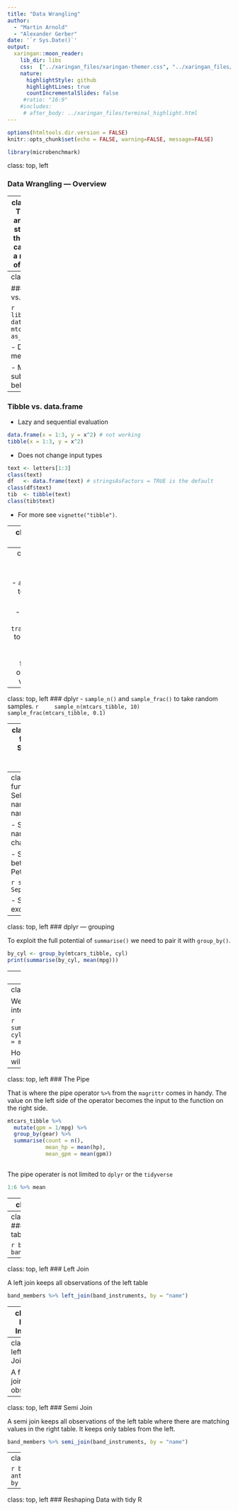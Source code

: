 ```yaml
---
title: "Data Wrangling"
author: 
  - "Martin Arnold"
  - "Alexander Gerber"
date: '`r Sys.Date()`'
output:
  xaringan::moon_reader:
    lib_dir: libs
    css:  ["../xaringan_files/xaringan-themer.css", "../xaringan_files/custom.css"]
    nature:
      highlightStyle: github
      highlightLines: true
      countIncrementalSlides: false
     #ratio: "16:9"
    #includes:
     # after_body: ../xaringan_files/terminal_highlight.html
---
```


```r
options(htmltools.dir.version = FALSE)
knitr::opts_chunk$set(echo = FALSE, warning=FALSE, message=FALSE)
```

```r
library(microbenchmark)
```

class: top, left

### Data Wrangling &mdash; Overview

---
class: top, left
### Tibble
- Tibbles are the main data structure used in the tidyverse and can be viewed as a modern version of the `data.frame`. 

- `tibble()` creates a new tibble from scatch

- `as_tibble()` creates a tibble from an existing object (e.g. a `data.frame`)

- Why should we use tibbles instead of `data.frame`s? See the following comparison.  

---
class: top, left

### Tibble vs. data.frame

```r
library(tidyverse)
data(mtcars) 
mtcars_tibble <- as_tibble(mtcars)
```

- Different print method
    ```r
    print(mtcars)
    print(mtcars_tibble)
    ```

- More consistent subsetting behaviour
    ```r
mtcars[ ,1:2] # Return a data.frame
mtcars[ ,1]   # Returns a vector 
mtcars_tibble[ ,1:2] # Returns a tibble
mtcars_tibble[ ,1]   # Returns a tibble
    ```

---
### Tibble vs. data.frame
- Lazy and sequential evaluation 
```r
data.frame(x = 1:3, y = x^2) # not working
tibble(x = 1:3, y = x^2)
```

- Does not change input types
```r
text <- letters[1:3]
class(text)
df   <- data.frame(text) # stringsAsFactors = TRUE is the default 
class(df$text)
tib  <- tibble(text)
class(tib$text)
```

- For more see `vignette("tibble")`.

---
class: top, left

### dplyr
`dplyr` is the tidyverse package for data manipulations.
First we look at functions that work on a single table. 
 
- `filter()` to select rows based on their values.
    ```r
filter(mtcars_tibble, hp >= 100 & mpg >= 20)
    ```

- `slice()` to select rows by position. 
    ```r
slice(mtcars_tibble, 10:15)
    ```
- `select()` and `rename()` to select variables based on their names.
    ```r
select(mtcars_tibble, cyl, hp)
    ```

---
class: top, left
### dplyr

- `arrange()` to reorder rows.
    ```r
arrange(mtcars_tibble, cyl)
arrange(mtcars_tibble, desc(cyl))
    ```

- `mutate()` and `transmute()` to add new variables that are functions of existing variables. 
    ```r
    mutate(mtcars_tibble, gpm = 1/mpg)
    transmute(mtcars_tibble, gpm = 1/mpg) 
    ```
- `summarise()` to condense multiple values to a single value.
    ```r
    summarise(mtcars_tibble, mean_hp = mean(hp), max_mpg = max(mpg))
    ```

---
class: top, left
### dplyr
- `sample_n()` and `sample_frac()` to take random samples.
    ```r
    sample_n(mtcars_tibble, 10)
    sample_frac(mtcars_tibble, 0.1)
    ```

---
class: top, left
### Helper functions for select
- Select columns whose name contains a character string.
```r
select(iris, contains("."))
```

- Select columns whose name ends with a character string.
```r
select(iris, ends_with("Length"))
```

- Select every column.
```r
select(iris, everything())
```

- Select columns whose name matches a regular expression.
```r
select(iris, matches(".t."))
```

- Select columns named x1, x2, x3, x4, x5.
```r
select(iris, num_range("x", 1:5))
```

---
class: top, left
### Helper functions for select
- Select columns whose names are in a group of names.
```r
select(iris, one_of(c("Species", "Genus")))
```

- Select columns whose name starts with a character string.
```r
select(iris, starts_with("Sepal"))
```

- Select all columns between Sepal.Length and Petal.Width (inclusive).

```r
select(iris, Sepal.Length:Petal.Width)
```


- Select all columns except Species. 
```r
select(iris, -Species)
```


---
class: top, left
### dplyr &mdash; grouping

To exploit the full potential of `summarise()` we need to pair it with `group_by()`.

```r
by_cyl <- group_by(mtcars_tibble, cyl)
print(summarise(by_cyl, mean(mpg)))
```
---
class: top, left
### The Pipe

Usually we combine multiple operations together, e.g. first we filter, than we mutate, group and finally summarise. 
To do this we could save an intermidiate result after each step like this:

```r
filtered   <- filter(mtcars_tibble, cyl <= 8)
mutated    <- mutate(filtered, gpm = 1/mpg)
grouped    <- group_by(mutated, gear)
summarized <- summarise(grouped, count = n(), 
                        mean_hp = mean(hp),
                        mean_gpm = mean(gpm)) 
```

This code has the disadvantage that we need to save intermidiate results that we do not care about. 
---
class: top, left
### The Pipe

We could nest all those functions to get rid of the intermidiate result.

```r
summarise(group_by(mutate(filter(mtcars_tibble, cyl <= 8), gpm = 1/mpg)), 
          count = n(), 
          mean_hp = mean(hp),
          mean_gpm = mean(gpm))
```

However, readability gets worse and debugging will become much harder. 
---
class: top, left
### The Pipe

That is where the pipe operator `%>%` from the `magrittr` comes in handy.
The value on the left side of the operator becomes the input to the function on the right side. 

```r
mtcars_tibble %>% 
  mutate(gpm = 1/mpg) %>%
  group_by(gear) %>% 
  summarise(count = n(), 
            mean_hp = mean(hp),
            mean_gpm = mean(gpm)) 
  
```

The pipe operater is not limited to `dplyr` or the `tidyverse`

```r
1:6 %>% mean
```

---
class: top, left

## Problems

Use dplyr on the Boston crime data to:

1. Find out in which district the most incident where reported. 
2. Create an ordered list of the top ten districts according to the number of drug violations. Start with the district with most drug violations. 
3. What is the most dangerous hour of the week?
4. Calculate for each district the proportion of motor vehicle accidents on all reported incidents. 
5. Sort the data set chronological by year and month. Then take the first 10.000 observations and compute the proportion of incidents where a 
   shooting was involved for each district. Do the same for a random sample of size 10.000. 

```r
library(data.table)
library(tidyverse)
crime <- fread("https://data.boston.gov/dataset/6220d948-eae2-4e4b-8723-2dc8e67722a3/resource/12cb3883-56f5-47de-afa5-3b1cf61b257b/download/tmppj4rb047.csv")
crime %>% group_by(DISTRICT) %>% summarise(N = n()) %>% arrange(desc(N)) 
crime %>% filter( OFFENSE_CODE_GROUP == "Drug Violation") %>% group_by(OFFENSE_CODE_GROUP, DISTRICT) %>% summarise(N = n()) %>% arrange(desc(N)) 


d1  <- crime %>% arrange(YEAR) %>% slice(1:10000) %>% group_by(DISTRICT, SHOOTING) %>% summarise(N = n()) 
d2  <- crime %>% arrange(YEAR) %>% sample_n(10000) %>% group_by(DISTRICT) %>% summarise(N = n()) 
plot(x = factor(d1$DISTRICT), d1$N)
points(x = factor(d2$DISTRICT), d2$N)
```

```r
plot(table(crime$DISTRICT[1:10000])/sum(table(crime$DISTRICT[1:10000])))
points(table(crime$DISTRICT)/sum(table(crime$DISTRICT)), col = alpha("red", 0.4), lty = 3, lwd = 5)
```


---
class: top, left
### dplyr for 2 tables

```r
band_members   
band_instruments
```
---
class: top, left
### Left Join

A left join keeps all observations of the left table
```r
band_members %>% left_join(band_instruments, by = "name")
```
---
class: top, left
### Inner Join

An inner join keeps only observations if there are matches in both tables
```r
band_members %>% inner_join(band_instruments, by = "name")
```
---
class: top, left
### Full Join

A full (outer) join keeps all observations
```r
band_members %>% inner_join(band_instruments, by = "name")
```
---
class: top, left
### Semi Join

A semi join keeps all observations of the left table where there are matching values in the right table.
It keeps only tables from the left. 
```r
band_members %>% semi_join(band_instruments, by = "name")
```
---
class: top, left
### Anti Join

```r
band_members %>% anti_join(band_instruments, by = "name")
```

---
class: top, left
### Reshaping Data with tidy R

